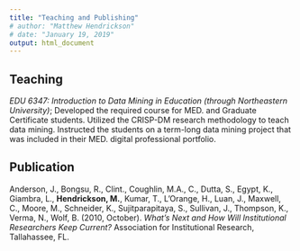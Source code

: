 ```yaml
---
title: "Teaching and Publishing"
# author: "Matthew Hendrickson"
# date: "January 19, 2019"
output: html_document
---
```

   


## Teaching

*EDU 6347: Introduction to Data Mining in Education (through Northeastern University)*; Developed the required course for MED. and Graduate Certificate students. Utilized the CRISP-DM research methodology to teach data mining. Instructed the students on a term-long data mining project that was included in their MED. digital professional portfolio.
   


## Publication

Anderson, J., Bongsu, R., Clint., Coughlin, M.A., C., Dutta, S., Egypt, K., Giambra, L., **Hendrickson, M.**, Kumar, T., L’Orange, H., Luan, J., Maxwell, C., Moore, M., Schneider, K., Sujitparapitaya, S., Sullivan, J., Thompson, K., Verma, N., Wolf, B. (2010, October). *What’s Next and How Will Institutional Researchers Keep Current?* Association for Institutional Research, Tallahassee, FL.
